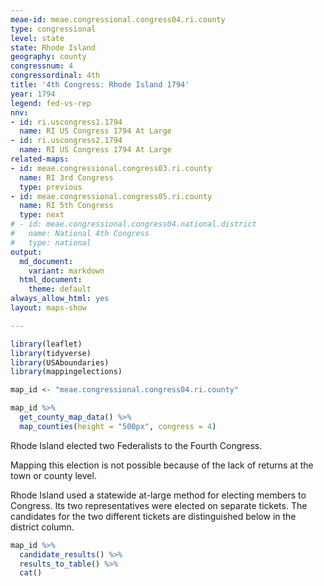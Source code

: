```yaml
---
meae-id: meae.congressional.congress04.ri.county
type: congressional
level: state
state: Rhode Island
geography: county
congressnum: 4
congressordinal: 4th
title: '4th Congress: Rhode Island 1794'
year: 1794
legend: fed-vs-rep
nnv:
- id: ri.uscongress1.1794
  name: RI US Congress 1794 At Large
- id: ri.uscongress2.1794
  name: RI US Congress 1794 At Large
related-maps:
- id: meae.congressional.congress03.ri.county
  name: RI 3rd Congress
  type: previous
- id: meae.congressional.congress05.ri.county
  name: RI 5th Congress
  type: next
# - id: meae.congressional.congress04.national.district
#   name: National 4th Congress
#   type: national
output:
  md_document:
    variant: markdown
  html_document:
    theme: default
always_allow_html: yes
layout: maps-show

---
```


```r
library(leaflet)
library(tidyverse)
library(USAboundaries)
library(mappingelections)

map_id <- "meae.congressional.congress04.ri.county"
```

<div class="map">

```r
map_id %>%
  get_county_map_data() %>% 
  map_counties(height = "500px", congress = 4)
```

</div>

Rhode Island elected two Federalists to the Fourth Congress. 

Mapping this election is not possible because of the lack of returns at the town or county level. 

Rhode Island used a statewide at-large method for electing members to Congress. Its two representatives were elected on separate tickets. The candidates for the two different tickets are distinguished below in the district column.

<div class="results-table">

```r
map_id %>%
  candidate_results() %>%
  results_to_table() %>%
  cat()
```

</div>

